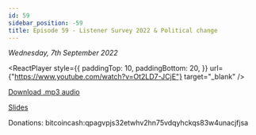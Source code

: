 ```yaml
---
id: 59
sidebar_position: -59
title: Episode 59 - Listener Survey 2022 & Political change
---
```



_Wednesday, 7th September 2022_

<ReactPlayer
  style={{
    paddingTop: 10,
    paddingBottom: 20,
  }}
  url={"https://www.youtube.com/watch?v=Ot2LD7-JCjE"}
  target="_blank"
/>

[Download .mp3 audio](https://drive.google.com/file/d/1ZIsLY3Mb1QjRT81cfXY0ovgt2bK-7jhp/view?usp=sharing)

[Slides](https://docs.google.com/presentation/d/1RTuFa4eplNRLrxRSnzotItlFtBi6l7QH_hZT-cDoWRk/edit?usp=sharing)

Donations: bitcoincash:qpagvpjs32etwhv2hn75vdqyhckqs83w4unacjfjsa
